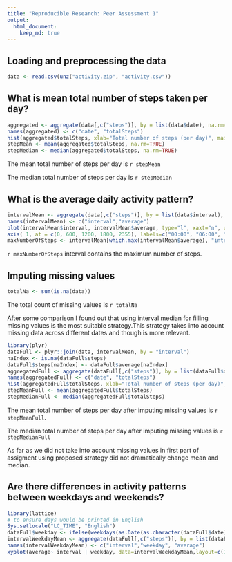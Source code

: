 ```yaml
---
title: "Reproducible Research: Peer Assessment 1"
output: 
  html_document:
    keep_md: true
---
```



## Loading and preprocessing the data
```r
data <- read.csv(unz("activity.zip", "activity.csv"))
```
## What is mean total number of steps taken per day?
```r
aggregated <- aggregate(data[,c("steps")], by = list(data$date), na.rm=FALSE, "sum")
names(aggregated) <- c("date", "totalSteps")
hist(aggregated$totalSteps, xlab="Total number of steps (per day)", main="Total number of steps")
stepMean <- mean(aggregated$totalSteps, na.rm=TRUE)
stepMedian <- median(aggregated$totalSteps, na.rm=TRUE)
```
The mean total number of steps per day is `r stepMean`

The median total number of steps per day is `r stepMedian`

## What is the average daily activity pattern?
```r
intervalMean <- aggregate(data[,c("steps")], by = list(data$interval), na.rm=TRUE, "mean")
names(intervalMean) <- c("interval","average")
plot(intervalMean$interval, intervalMean$average, type="l", xaxt="n", xlab="Intervals", ylab="Average number of steps")
axis( 1, at = c(0, 600, 1200, 1800, 2355), labels=c("00:00", "06:00", "12:00", "18:00", "23:55"))
maxNumberOfSteps <- intervalMean[which.max(intervalMean$average), "interval"]

```
`r maxNumberOfSteps` interval contains the maximum number of steps.

## Imputing missing values
```r
totalNa <- sum(is.na(data)) 
```
The total count of missing values is `r totalNa`

After some comparison I found out that using interval median for filling missing values is the most suitable strategy.This strategy takes into account missing data across different dates and though is more relevant.
```r
library(plyr)
dataFull <- plyr::join(data, intervalMean, by = "interval")
naIndex <- is.na(dataFull$steps)
dataFull$steps[naIndex] <- dataFull$average[naIndex]
aggregatedFull <- aggregate(dataFull[,c("steps")], by = list(dataFull$date), "sum")
names(aggregatedFull) <- c("date", "totalSteps")
hist(aggregatedFull$totalSteps, xlab="Total number of steps (per day)", main="Total number of steps(without missing values)")
stepMeanFull <- mean(aggregatedFull$totalSteps)
stepMedianFull <- median(aggregatedFull$totalSteps)
```
The mean total number of steps per day after imputing missing values is `r stepMeanFull`.

The median total number of steps per day after imputing missing values is `r stepMedianFull`

As far as we did not take into account missing values in first part of assigment using proposed strategy did not dramatically change mean and median.  

## Are there differences in activity patterns between weekdays and weekends?
``` r
library(lattice)
# to ensure days would be printed in English
Sys.setlocale("LC_TIME", "English")
dataFull$weekday <- ifelse(weekdays(as.Date(as.character(dataFull$date),"%Y-%m-%d")) %in% c('Sunday','Saturday'), "weekend", "weekday")
intervalWeekdayMean <- aggregate(dataFull[,c("steps")], by = list(dataFull$interval, dataFull$weekday), "mean")
names(intervalWeekdayMean) <- c("interval","weekday", "average")
xyplot(average~ interval | weekday, data=intervalWeekdayMean,layout=c(1,2),type="l")
```